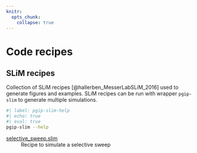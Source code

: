 ```yaml
---
knitr:
  opts_chunk:
    collapse: true
---
```

# Code recipes

## SLiM recipes

Collection of SLiM recipes [@hallerben_MesserLabSLiM_2016] used to
generate figures and examples. SLiM recipes can be run with wrapper
`pgip-slim` to generate multiple simulations.

```bash
#| label: pgip-slim-help
#| echo: true
#| eval: true
pgip-slim --help
```


[selective_sweep.slim](slim/selective_sweep.slim)
: Recipe to simulate a selective sweep
